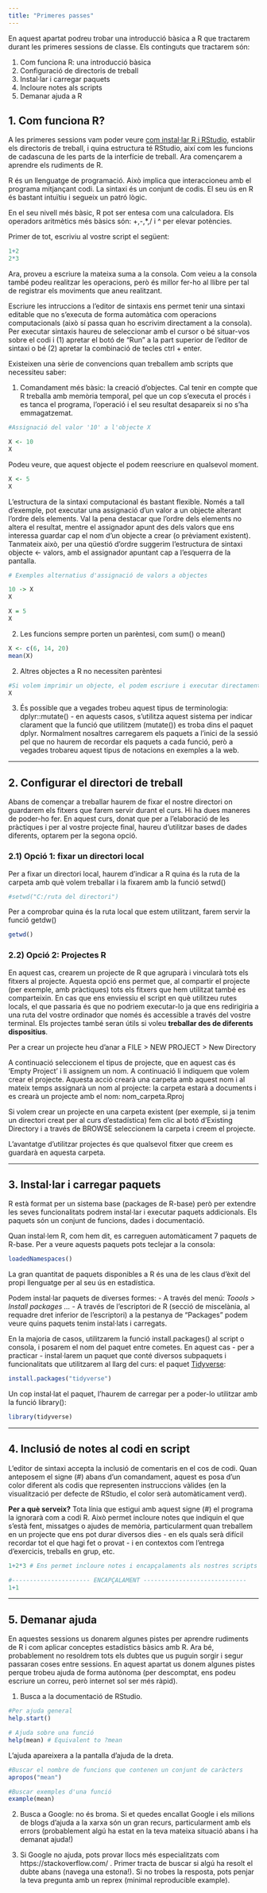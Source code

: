 ```yaml
---
title: "Primeres passes"
---
```


En aquest apartat podreu trobar una introducció bàsica a R que tractarem durant les primeres sessions de classe. Els continguts que tractarem són: 

  1. Com funciona R: una introducció bàsica 
  2. Configuració de directoris de treball 
  3. Instal·lar i carregar paquets 
  4. Incloure notes als scripts 
  5. Demanar ajuda a R

## 1. Com funciona R?
A les primeres sessions vam poder veure [com instal·lar R i RStudio](https://bookdown.org/gboccardo/manual-ED-UCH/instalacion-de-los-softwares-a-utilizar-en-este-manual.html), establir els directoris de treball, i quina estructura té RStudio, així com les funcions de cadascuna de les parts de la interfície de treball. Ara començarem a aprendre els rudiments de R.

R és un llenguatge de programació. Això implica que interaccioneu amb el programa mitjançant codi. La sintaxi és un conjunt de codis. El seu ús en R és bastant intuïtiu i segueix un patró lògic.

En el seu nivell més bàsic, R pot ser entesa com una calculadora. Els operadors aritmètics més bàsics són: +,-,*,/ i ^ per elevar potències. 

Primer de tot, escriviu al vostre script el següent: 

```r
1+2
2*3
```

Ara, proveu a escriure la mateixa suma a la consola. Com veieu a la consola també podeu realitzar les operacions, però és millor fer-ho al llibre per tal de registrar els moviments que aneu realitzant. 

Escriure les intruccions a l'editor de sintaxis ens permet tenir una sintaxi editable que no s'executa de forma automàtica com operacions computacionals (això sí passa quan ho escrivim directament a la consola). Per executar sintaxis haureu de seleccionar amb el cursor o bé situar-vos sobre el codi i (1) apretar el botó de "Run" a la part superior de l'editor de sintaxi o bé (2) apretar la combinació de tecles ctrl + enter.  

Existeixen una sèrie de convencions quan treballem amb scripts que necessiteu saber: 

1. Comandament més bàsic: la creació d'objectes. Cal tenir en compte que R treballa amb memòria temporal, pel que un cop s'executa el procés i es tanca el programa, l'operació i el seu resultat desapareix si no s'ha emmagatzemat. 

```r
#Assignació del valor '10' a l'objecte X

X <- 10
X
```
Podeu veure, que aquest objecte el podem reescriure en qualsevol moment.

```r
X <- 5
X
```
L'estructura de la sintaxi computacional és bastant flexible. Només a tall d'exemple, pot executar  una assignació d'un valor a un objecte alterant l'ordre dels elements. Val la pena destacar que l'ordre dels elements no altera el resultat, mentre el assignador apunt des dels valors que ens interessa guardar cap el nom d'un objecte a crear (o prèviament existent). Tanmateix això, per una qüestió d'ordre suggerim l'estructura de sintaxi objecte <- valors, amb el assignador apuntant cap a l'esquerra de la pantalla.

```r
# Exemples alternatius d'assignació de valors a objectes 

10 -> X
X

X = 5
X
```
2. Les funcions sempre porten un parèntesi, com sum() o mean()
```r
X <- c(6, 14, 20)
mean(X)
```

2. Altres objectes a R no necessiten parèntesi

```r
#Si volem imprimir un objecte, el podem escriure i executar directament 
X
```
3. És possible que a vegades trobeu aquest tipus de terminologia: dplyr::mutate() - en aquests casos, s'utilitza aquest sistema per indicar clarament que la funció que utilitzem (mutate()) es troba dins el paquet dplyr. Normalment nosaltres carregarem els paquets a l'inici de la sessió pel que no haurem de recordar els paquets a cada funció, però a vegades trobareu aquest tipus de notacions en exemples a la web. 

***

## 2. Configurar el directori de treball 

Abans de començar a treballar haurem de fixar el nostre directori on guardarem els fitxers que farem servir durant el curs. Hi ha dues maneres de poder-ho fer. En aquest curs, donat que per a l'elaboració de les pràctiques i per al vostre projecte final, haureu d'utilitzar bases de dades diferents, optarem per la segona opció. 

### 2.1) Opció 1: fixar un directori local 
Per a fixar un directori local, haurem d'indicar a R quina és la ruta de la carpeta amb què volem treballar i la fixarem amb la funció setwd()

```r
#setwd("C:/ruta del directori")
```
Per a comprobar quina és la ruta local que estem utilitzant, farem servir la funció getdw()

```r
getwd()
```

### 2.2) Opció 2: Projectes R
En aquest cas, crearem un projecte de R que agruparà i vincularà tots els fitxers al projecte. Aquesta opció ens permet que, al compartir el projecte (per exemple, amb pràctiques) tots els fitxers que hem utilitzat també es comparteixin. En cas que ens enviessiu el script en què utilitzeu rutes locals, el que passaria és que no podriem executar-lo ja que ens redirigiria a una ruta del vostre ordinador que només és accessible a través del vostre terminal. Els projectes també seran útils si voleu **treballar des de diferents dispositius**. 

Per a crear un projecte heu d'anar a FILE > NEW PROJECT > New Directory

A continuació seleccionem el tipus de projecte, que en aquest cas és 'Empty Project' i li assignem un nom. A continuació li indiquem que volem crear el projecte. Aquesta acció crearà una carpeta amb aquest nom i al mateix temps assignarà un nom al projecte: la carpeta estarà a documents i es crearà un projecte amb el nom: nom_carpeta.Rproj 

Si volem crear un projecte en una carpeta existent (per exemple, si ja tenim un directori creat per al curs d'estadística) fem clic al botó d'Existing Directory i a través de BROWSE seleccionem la carpeta i creem el projecte. 

L'avantatge d'utilitzar projectes és que qualsevol fitxer que creem es guardarà en aquesta carpeta. 


***

## 3. Instal·lar i carregar paquets 
R està format per un sistema base (packages de R-base) però per extendre les seves funcionalitats podrem instal·lar i executar paquets addicionals. Els paquets són un conjunt de funcions, dades i documentació. 

Quan instal·lem R, com hem dit, es carreguen automàticament 7 paquets de R-base. Per a veure aquests paquets pots teclejar a la consola: 

```r
loadedNamespaces()
```

La gran quantitat de paquets disponibles a R és una de les claus d'èxit del propi llenguatge per al seu ús en estadística. 

Podem instal·lar paquets de diverses formes: 
- A través del menú: *Toools > Install packages ...*
- A través de l'escriptori de R (secció de miscelània, al requadre dret inferior de l'escriptori) a la pestanya de "Packages" podem veure quins paquets tenim instal·lats i carregats. 

En la majoria de casos, utilitzarem la funció install.packages() al script o consola, i posarem el nom del paquet entre cometes. En aquest cas - per a practicar - instal·larem un paquet que conté diversos subpaquets i funcionalitats que utilitzarem al llarg del curs: el paquet [Tidyverse](https://www.tidyverse.org/): 

```r
install.packages("tidyverse")
```
Un cop instal·lat el paquet, l'haurem de carregar per a poder-lo utilitzar amb la funció library():

```r
library(tidyverse)
```

***

## 4. Inclusió de notes al codi en script 
L'editor de sintaxi accepta la inclusió de comentaris en el cos de codi. Quan anteposem el signe (#) abans d'un comandament, aquest es posa d'un color diferent als codis que representen instruccions vàlides (en la visualització per defecte de RStudio, el color serà automàticament verd).

**Per a què serveix?** Tota línia que estigui amb aquest signe (#) el programa la ignorarà com a codi R. Això permet incloure notes que indiquin el que s'està fent, missatges o ajudes de memòria, particularment quan treballem en un projecte que ens pot durar diversos dies - en els quals serà difícil recordar tot el que hagi fet o provat - i en contextos com l'entrega d'exercicis, treballs en grup, etc. 

```r
1+2*3 # Ens permet incloure notes i encapçalaments als nostres scripts

#---------------------- ENCAPÇALAMENT -----------------------------
1+1 

```

***

## 5. Demanar ajuda
En aquestes sessions us donarem algunes pistes per aprendre rudiments de R i com aplicar conceptes estadístics bàsics amb R. Ara bé, probablement no resoldrem tots els dubtes que us puguin sorgir i segur passaran coses entre sessions. En aquest apartat us donem algunes pistes perque trobeu ajuda de forma autònoma (per descomptat, ens podeu escriure un correu, però internet sol ser més ràpid).

1. Busca a la documentació de RStudio. 

```r
#Per ajuda general 
help.start()

# Ajuda sobre una funció
help(mean) # Equivalent to ?mean

```
L'ajuda apareixera a la pantalla d'ajuda de la dreta. 
```r

#Buscar el nombre de funcions que contenen un conjunt de caràcters
apropos("mean")

```
```r
#Buscar exemples d'una funció
example(mean)
```


2. Busca a Google: no és broma. Si et quedes encallat Google i els milions de blogs d'ajuda a la xarxa són un gran recurs, particularment amb els errors (probablement algú ha estat en la teva mateixa situació abans i ha demanat ajuda!)

3. Si Google no ajuda, pots provar llocs més especialitzats com https://stackoverflow.com/ . Primer tracta de buscar si algú ha resolt el dubte abans (navega una estona!). Si no trobes la resposta, pots penjar la teva pregunta amb un reprex (minimal reproducible example). 

